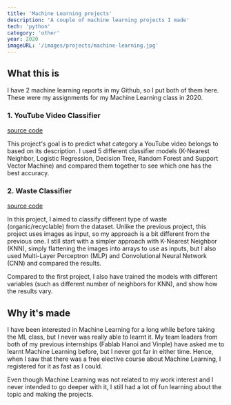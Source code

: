 ```yaml
---
title: 'Machine Learning projects'
description: 'A couple of machine learning projects I made'
tech: 'python'
category: 'other'
year: 2020
imageURL: '/images/projects/machine-learning.jpg'
---
```


## What this is

I have 2 machine learning reports in my Github, so I put both of them here. These were my assignments
for my Machine Learning class in 2020.

### 1. YouTube Video Classifier

[source code](https://github.com/bte234/YouTubeVideoClassifier)

This project's goal is to predict what category a YouTube video belongs to based on its description.
I used 5 different classifier models (K-Nearest Neighbor, Logistic Regression, Decision Tree,
Random Forest and Support Vector Machine) and compared them together to see which one has the best
accuracy.

### 2. Waste Classifier

[source code](https://github.com/bte234/WasteClassifier)

In this project, I aimed to classify different type of waste (organic/recyclable) from the dataset.
Unlike the previous project, this project uses images as input, so my approach is a bit different
from the previous one. I still start with a simpler approach with K-Nearest Neighbor (KNN), simply
flattening the images into arrays to use as inputs, but I also used Multi-Layer Perceptron (MLP) and
Convolutional Neural Network (CNN) and compared the results.

Compared to the first project, I also have trained the models with different variables (such as different
number of neighbors for KNN), and show how the results vary.

## Why it's made

I have been interested in Machine Learning for a long while before taking the ML class, but I never was
really able to learnt it. My team leaders from both of my previous internships (Fablab Hanoi and Vinple)
have asked me to learnt Machine Learning before, but I never got far in either time. Hence, when I saw
that there was a free elective course about Machine Learning, I registered for it as fast as I could.

Even though Machine Learning was not related to my work interest and I never intended to go deeper with it,
I still had a lot of fun learning about the topic and making the projects.
